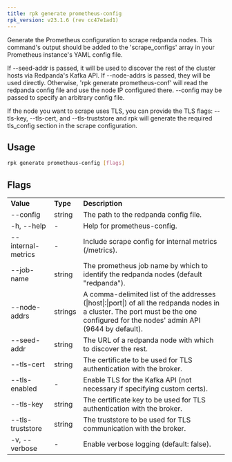 ```yaml
---
title: rpk generate prometheus-config
rpk_version: v23.1.6 (rev cc47e1ad1)
---
```


Generate the Prometheus configuration to scrape redpanda nodes. This command's
output should be added to the 'scrape_configs' array in your Prometheus
instance's YAML config file.

If --seed-addr is passed, it will be used to discover the rest of the cluster
hosts via Redpanda's Kafka API. If --node-addrs is passed, they will be used
directly. Otherwise, 'rpk generate prometheus-conf' will read the redpanda
config file and use the node IP configured there. --config may be passed to
specify an arbitrary config file.

If the node you want to scrape uses TLS, you can provide the TLS flags:
--tls-key, --tls-cert, and --tls-truststore and rpk will generate the required
tls_config section in the scrape configuration.

## Usage

```bash
rpk generate prometheus-config [flags]
```

## Flags

<table>
  <tbody>
    <tr>
      <td>
        <strong>Value</strong>
      </td>
      <td>
        <strong>Type</strong>
      </td>
      <td>
        <strong>Description</strong>
      </td>
    </tr>
    <tr>
      <td>--config</td>
      <td>string</td>
      <td>The path to the redpanda config file.</td>
    </tr>
    <tr>
      <td>-h, --help</td>
      <td>-</td>
      <td>Help for prometheus-config.</td>
    </tr>
    <tr>
      <td>--internal-metrics</td>
      <td>-</td>
      <td>Include scrape config for internal metrics (/metrics).</td>
    </tr>
    <tr>
      <td>--job-name</td>
      <td>string</td>
      <td>
        The prometheus job name by which to identify the redpanda nodes (default
        "redpanda").
      </td>
    </tr>
    <tr>
      <td>--node-addrs</td>
      <td>strings</td>
      <td>
        A comma-delimited list of the addresses (|host|:|port|) of all the
        redpanda nodes in a cluster. The port must be the one configured for the
        nodes' admin API (9644 by default).
      </td>
    </tr>
    <tr>
      <td>--seed-addr</td>
      <td>string</td>
      <td>The URL of a redpanda node with which to discover the rest.</td>
    </tr>
    <tr>
      <td>--tls-cert</td>
      <td>string</td>
      <td>
        The certificate to be used for TLS authentication with the broker.
      </td>
    </tr>
    <tr>
      <td>--tls-enabled</td>
      <td>-</td>
      <td>
        Enable TLS for the Kafka API (not necessary if specifying custom certs).
      </td>
    </tr>
    <tr>
      <td>--tls-key</td>
      <td>string</td>
      <td>
        The certificate key to be used for TLS authentication with the broker.
      </td>
    </tr>
    <tr>
      <td>--tls-truststore</td>
      <td>string</td>
      <td>The truststore to be used for TLS communication with the broker.</td>
    </tr>
    <tr>
      <td>-v, --verbose</td>
      <td>-</td>
      <td>Enable verbose logging (default: false).</td>
    </tr>
  </tbody>
</table>
